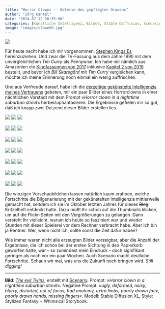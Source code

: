 ```yaml
---
title: "Horror Clowns -- Galerie des gepflegten Grauens"
author: "Jörg Kantel"
date: "2024-07-12 20:35:00"
categories: [Künstliche Intelligenz, Bilder, Stable Diffusion, Scenario]
image: "images/clown00.jpg"
---
```


[![](images/clown00-b.jpg)](https://www.flickr.com/photos/schockwellenreiter/53852667494/)

Für heute nacht habe ich mir vorgenommen, [Stephen Kings Es](https://de.wikipedia.org/wiki/Stephen_Kings_Es) hereinzuziehen. Und zwar die TV-Fassung aus dem Jahre 1990 mit dem unvergleichlichen *Tim Curry* als Pennywise. Ich habe mir nämlich aus Amazonien die [Kinofassungen von 2017](https://de.wikipedia.org/wiki/Es_(2017)) inklusive [Kapitel 2 von 2019](https://de.wikipedia.org/wiki/Es_Kapitel_2) bestellt, und bevor ich *Bill Skarsgård* mit *Tim Curry* vergleichen kann, möchte ich meine Erinnerung noch einmal ein wenig auffrischen.

Und aus Vorfreude darauf, habe ich die [derzeitige gekünstelte Intelligenzia meines Vertrauens](http://cognitiones.kantel-chaos-team.de/technikgeschichte/rechnerundnetze/scenario.html) gebeten, mir ein paar Bilder eines Horrorclowns in einer nächtlichen Vorstadt mit dem Prompt »*Horror clown in a nighttime suburban street*« herbeizuphantasieren. Die Ergebnisse gefielen mir so gut, daß ich knapp zwei Dutzend dieser Bilder erstellen lies.

[![](images/clown01.jpg)](https://www.flickr.com/photos/schockwellenreiter/53852593493/)&nbsp;[![](images/clown02.jpg)](https://www.flickr.com/photos/schockwellenreiter/53852335326/)&nbsp;[![](images/clown03.jpg)](https://www.flickr.com/photos/schockwellenreiter/53851434577/)<br /><br />
[![](images/clown04.jpg)](https://www.flickr.com/photos/schockwellenreiter/53852325296/)&nbsp;[![](images/clown05.jpg)](https://www.flickr.com/photos/schockwellenreiter/53852583103/)&nbsp;[![](images/clown06.jpg)](https://www.flickr.com/photos/schockwellenreiter/53851432737/)<br /><br />
[![](images/clown07.jpg)](https://www.flickr.com/photos/schockwellenreiter/53851416562/)&nbsp;[![](images/clown08.jpg)](https://www.flickr.com/photos/schockwellenreiter/53851415452/)&nbsp;[![](images/clown09.jpg)](https://www.flickr.com/photos/schockwellenreiter/53852666584/)<br /><br />
[![](images/clown10.jpg)](https://www.flickr.com/photos/schockwellenreiter/53852723385/)&nbsp;[![](images/clown11.jpg)](https://www.flickr.com/photos/schockwellenreiter/53851396367/)&nbsp;[![](images/clown12.jpg)](https://www.flickr.com/photos/schockwellenreiter/53852545408/)<br /><br />
[![](images/clown13.jpg)](https://www.flickr.com/photos/schockwellenreiter/53852286361/)&nbsp;[![](images/clown14.jpg)](https://www.flickr.com/photos/schockwellenreiter/53852528413/)&nbsp;[![](images/clown15.jpg)](https://www.flickr.com/photos/schockwellenreiter/53852269896/)<br /><br />
[![](images/clown16.jpg)](https://www.flickr.com/photos/schockwellenreiter/53851377802/)&nbsp;[![](images/clown17.jpg)](https://www.flickr.com/photos/schockwellenreiter/53851377227/)&nbsp;[![](images/clown18.jpg)](https://www.flickr.com/photos/schockwellenreiter/53852611844/)<br /><br />
[![](images/clown19.jpg)](https://www.flickr.com/photos/schockwellenreiter/53852251836/)&nbsp;[![](images/clown20.jpg)](https://www.flickr.com/photos/schockwellenreiter/53851359277/)&nbsp;[![](images/clown21.jpg)](https://www.flickr.com/photos/schockwellenreiter/53852251296/)

Die winzigen Vorschaubildchen lassen natürlich kaum erahnen, welche Fortschritte die Bilgenerierung mit der gekünstelten Intelligenzia mittlerweile gemacht hat, seitdem ich sie im Oktober letzten Jahres für dieses ~~Blog~~ Kritzelheft entdeckt hatte. Dazu müßt Ihr schon auf die Thumbnails klicken, um auf  die Flickr-Seiten mit den Vergrößerungen zu gelangen. Dann versteht Ihr vielleicht, warum ich heute so fasziniert war und wieder Stunden mit dieser Spielerei vor dem Rechner verbracht habe. Aber ich bin ja Rentner. Wer, wenn nicht ich, sollte sonst die Zeit dafür haben?

Wie immer waren nicht alle erzeugten Bilder vorzeigbar, aber die Anzahl der Ergebnisse, die ich schon bei der ersten Sichtung in den Papierkorb geworfen hatte, war -- so zumindest mein Eindruck -- doch signifikant geringer als noch vor ein paar Wochen. Auch Scenario macht deutliche Fortschritte. Schaun wir mal, was uns die Zukunft noch bringen wird. *Still digging!*

---

**Bild**: *[The evil Twins](https://www.flickr.com/photos/schockwellenreiter/53852667494/)*, erstellt mit [Scenario](http://cognitiones.kantel-chaos-team.de/technikgeschichte/rechnerundnetze/scenario.html). Prompt: »*Horror clown in a nighttime suburban street*«. Negative Prompt: »*ugly, deformed, noisy, blurry, distorted, out of focus, bad anatomy, extra limbs, poorly drawn face, poorly drawn hands, missing fingers*«. Modell: Stable Diffusion XL, Style: Stylized Fantasy + Whimsical Storybook.